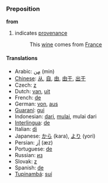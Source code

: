 ===Preposition===
'''from'''

#indicates [[provenance]]
#:This [[wine]] comes from [[France]]

====Translations====
*Arabic: [[مِن]] (min)
*[[Chinese]]: [[从]], [[自]], [[由]], [[由于]], [[出于]]
*Czech: [[z]]
*Dutch: [[van]], [[uit]]
*French: [[de]]
*German: [[von]], [[aus]]
*[[Guaraní]]: [[gui]]
*Indonesian: [[dari]], [[mulai]], mulai dari
*[[Interlingua]]: [[de]]
*Italian: [[di]]
*Japanese: [[から]] (kara), [[より]] (yori)
*Persian: [[اَز]] (æz)
*Portuguese: [[de]]
*Russian: [[из]]
*Slovak: [[z]]
*Spanish: [[de]]
*[[Tupinambá]]: [[suí]]